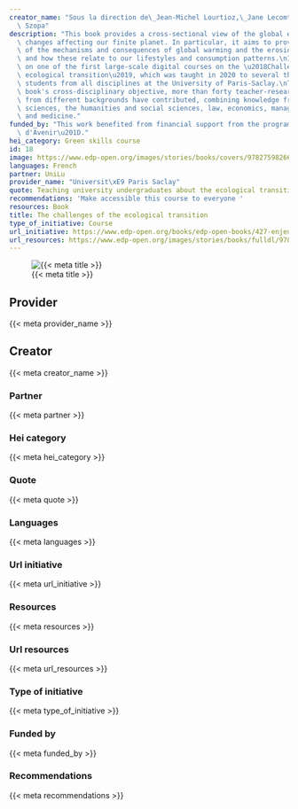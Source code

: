 ```yaml
---
creator_name: "Sous la direction de\_Jean-Michel Lourtioz,\_Jane Lecomte,\_Sophie\
  \ Szopa"
description: "This book provides a cross-sectional view of the global environmental\
  \ changes affecting our finite planet. In particular, it aims to provide an understanding\
  \ of the mechanisms and consequences of global warming and the erosion of biodiversity,\
  \ and how these relate to our lifestyles and consumption patterns.\nIt is based\
  \ on one of the first large-scale digital courses on the \u2018Challenges of the\
  \ ecological transition\u2019, which was taught in 2020 to several thousand undergraduate\
  \ students from all disciplines at the University of Paris-Saclay.\nTo meet the\
  \ book's cross-disciplinary objective, more than forty teacher-researchers and researchers\
  \ from different backgrounds have contributed, combining knowledge from the natural\
  \ sciences, the humanities and social sciences, law, economics, management, agronomy\
  \ and medicine."
funded_by: "This work benefited from financial support from the program\n\u201CInvestissement\
  \ d'Avenir\u201D."
hei_category: Green skills course
id: 18
image: https://www.edp-open.org/images/stories/books/covers/9782759826612_Enjeux-Transition-Ecologique.jpg
languages: French
partner: UniLu
provider_name: "Universit\xE9 Paris Saclay"
quote: Teaching university undergraduates about the ecological transition
recommendations: 'Make accessible this course to everyone '
resources: Book
title: The challenges of the ecological transition
type_of_initiative: Course
url_initiative: https://www.edp-open.org/books/edp-open-books/427-enjeux-de-la-transition-ecologique
url_resources: https://www.edp-open.org/images/stories/books/fulldl/9782759826612_Enjeux-Transition-Ecologique_ebook.pdf
---
```


![{{< meta title >}}]({{< meta image >}})

## Provider

{{< meta provider_name >}}

## Creator

{{< meta creator_name >}}

### Partner

{{< meta partner >}}

### Hei category

{{< meta hei_category >}}

### Quote

{{< meta quote >}}

### Languages

{{< meta languages >}}

### Url initiative

{{< meta url_initiative >}}

### Resources

{{< meta resources >}}

### Url resources

{{< meta url_resources >}}

### Type of initiative

{{< meta type_of_initiative >}}

### Funded by

{{< meta funded_by >}}

### Recommendations

{{< meta recommendations >}}

